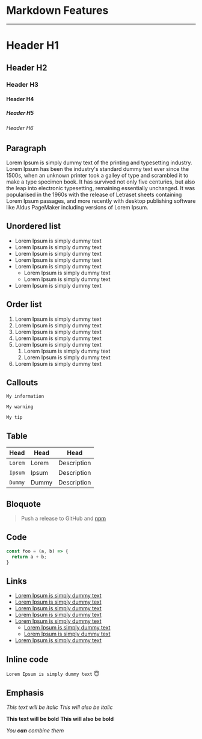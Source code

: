 # Markdown Features
___

# Header H1
## Header H2
### Header H3
#### Header H4
##### Header H5
###### Header H6

## Paragraph

Lorem Ipsum is simply dummy text of the printing and typesetting industry. Lorem Ipsum has been the industry's standard dummy text ever since the 1500s, when an unknown printer took a galley of type and scrambled it to make a type specimen book. It has survived not only five centuries, but also the leap into electronic typesetting, remaining essentially unchanged. It was popularised in the 1960s with the release of Letraset sheets containing Lorem Ipsum passages, and more recently with desktop publishing software like Aldus PageMaker including versions of Lorem Ipsum.

## Unordered list

- Lorem Ipsum is simply dummy text
- Lorem Ipsum is simply dummy text
- Lorem Ipsum is simply dummy text
- Lorem Ipsum is simply dummy text
- Lorem Ipsum is simply dummy text
    - Lorem Ipsum is simply dummy text
    - Lorem Ipsum is simply dummy text
- Lorem Ipsum is simply dummy text

## Order list

1. Lorem Ipsum is simply dummy text
2. Lorem Ipsum is simply dummy text
3. Lorem Ipsum is simply dummy text
4. Lorem Ipsum is simply dummy text
5. Lorem Ipsum is simply dummy text
    1. Lorem Ipsum is simply dummy text
    2. Lorem Ipsum is simply dummy text
6. Lorem Ipsum is simply dummy text

## Callouts

```info Information
My information
```

```warning Warning
My warning
```

```tip Tip
My tip
```


## Table


Head | Head | Head
--- | --- | ---
`Lorem` | Lorem | Description
`Ipsum` | Ipsum | Description
`Dummy` | Dummy | Description

## Bloquote

> Push a release to GitHub and [npm](s)

## Code

```js
const foo = (a, b) => {
  return a + b;
}
```

## Links

- [Lorem Ipsum is simply dummy text]()
- [Lorem Ipsum is simply dummy text]()
- [Lorem Ipsum is simply dummy text]()
- [Lorem Ipsum is simply dummy text]()
- [Lorem Ipsum is simply dummy text]()
    - [Lorem Ipsum is simply dummy text]()
    - [Lorem Ipsum is simply dummy text]()
- [Lorem Ipsum is simply dummy text]()

## Inline code

`Lorem Ipsum is simply dummy text` :innocent:

## Emphasis

*This text will be italic*
_This will also be italic_

**This text will be bold**
__This will also be bold__

_You **can** combine them_